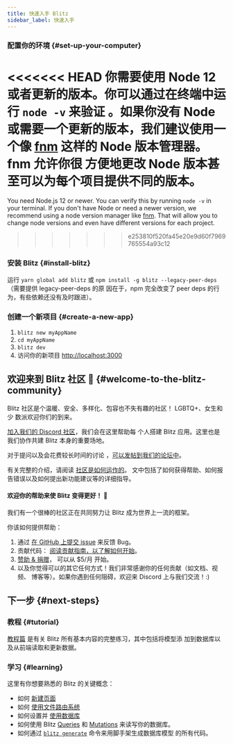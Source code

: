 ```yaml
---
title: 快速入手 Blitz
sidebar_label: 快速入手
---
```


### 配置你的环境 {#set-up-your-computer}

<<<<<<< HEAD
你需要使用 Node 12 或者更新的版本。你可以通过在终端中运行 `node -v` 来验证
。如果你没有 Node 或需要一个更新的版本，我们建议使用一个像
[fnm](https://github.com/Schniz/fnm) 这样的 Node 版本管理器。fnm 允许你很
方便地更改 Node 版本甚至可以为每个项目提供不同的版本。
=======
You need Node.js 12 or newer. You can verify this by running `node -v` in
your terminal. If you don't have Node or need a newer version, we
recommend using a node version manager like
[fnm](https://github.com/Schniz/fnm). That will allow you to change node
versions and even have different versions for each project.
>>>>>>> e253810f520fa45e20e9d60f7969765554a93c12

### 安装 Blitz {#install-blitz}

运行 `yarn global add blitz` 或
`npm install -g blitz --legacy-peer-deps`（需要提供 legacy-peer-deps 的原
因在于，npm 完全改变了 peer deps 的行为，有些依赖还没有及时跟进）。

### 创建一个新项目 {#create-a-new-app}

1. `blitz new myAppName`
2. `cd myAppName`
3. `blitz dev`
4. 访问你的新项目 [http://localhost:3000](http://localhost:3000)

## 欢迎来到 Blitz 社区 👋 {#welcome-to-the-blitz-community}

Blitz 社区是个温暖、安全、多样化、包容也不失有趣的社区！ LGBTQ+、女生和少
数派欢迎你们的到来。

[加入我们的 Discord 社区](https://discord.blitzjs.com)，我们会在这里帮助每
个人搭建 Blitz 应用。这里也是我们协作共建 Blitz 本身的重要场地。

对于提问以及会花费较长时间的讨论
，[可以发帖到我们的论坛中](https://github.com/blitz-js/blitz/discussions)。

有关完整的介绍，请阅读 [社区是如何运作的](./how-the-community-operates)。
文中包括了如何获得帮助、如何报告错误以及如何提出新功能建议等的详细指导。

#### 欢迎你的帮助来使 Blitz 变得更好！ 🤝

我们有一个很棒的社区正在共同努力让 Blitz 成为世界上一流的框架。

你该如何提供帮助：

1. 通过
   [在 GitHub 上提交 issue](https://github.com/blitz-js/blitz/issues/new/choose)
   来反馈 Bug。
1. 贡献代码： [阅读贡献指南，以了解如何开始](./contributing)。
1. [赞助 & 捐赠](https://github.com/blitz-js/blitz#sponsors-and-donations)，
   可以从 $5/月 开始。
1. 以及你觉得可以的其它任何方式！我们非常感谢你的任何贡献（如文档、视频、
   博客等）。如果你遇到任何阻碍，欢迎来 Discord 上与我们交流！:)

## 下一步 {#next-steps}

### 教程 {#tutorial}

[教程篇](./tutorial) 是有关 Blitz 所有基本内容的完整练习，其中包括将模型添
加到数据库以及从前端读取和更新数据。

### 学习 {#learning}

这里有你想要熟悉的 Blitz 的关键概念：

- 如何 [新建页面](./pages)
- 如何 [使用文件路由系统](./routing)
- 如何设置并 [使用数据库](./database-overview)
- 如何使用 Blitz [Queries](./query-resolvers) 和
  [Mutations](./mutation-resolvers) 来读写你的数据库。
- 如何通过 [`blitz generate`](./cli-generate) 命令来用脚手架生成数据库模型
  的所有代码。
